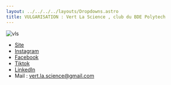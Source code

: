 ```yaml
---
layout: ../../../../layouts/Dropdowns.astro
title: VULGARISATION : Vert La Science , club du BDE Polytech
---
```

![vls](/assets/assos/vls.png)  
- [Site](https://www.polytech.sorbonne-universite.fr/vie-associative/vert-la-science)  
- [Instagram](https://www.instagram.com/vertlascience/)  
- [Facebook](https://www.facebook.com/VertLaScience)  
- [Tiktok](https://www.tiktok.com/@vertlascience)  
- [LinkedIn](https://www.linkedin.com/company/vert-science)  
- Mail : vert.la.science@gmail.com
